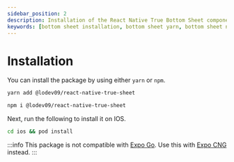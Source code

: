 ```yaml
---
sidebar_position: 2
description: Installation of the React Native True Bottom Sheet component.
keywords: [bottom sheet installation, bottom sheet yarn, bottom sheet npm, ios bottom sheet, android bottom sheet, expo bottom sheet]
---
```


# Installation

You can install the package by using either `yarn` or `npm`.

```sh
yarn add @lodev09/react-native-true-sheet
```
```sh
npm i @lodev09/react-native-true-sheet
```

Next, run the following to install it on IOS.

```sh
cd ios && pod install
```

:::info
This package is not compatible with [Expo Go](https://docs.expo.dev/get-started/expo-go/). Use this with [Expo CNG](https://docs.expo.dev/workflow/continuous-native-generation/) instead.
:::
